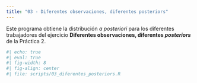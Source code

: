 ```yaml
---
title: "03 - Diferentes observaciones, diferentes posteriors"
---
```


Este programa obtiene la distribución _a posteriori_ para los diferentes trabajadores
del ejercicio **Diferentes observaciones, diferentes _posteriors_** de la Práctica 2.

```r
#| echo: true
#| eval: true
#| fig-width: 8
#| fig-align: center
#| file: scripts/03_diferentes_posteriors.R
```